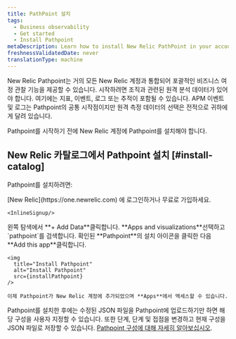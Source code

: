 ```yaml
---
title: PathPoint 설치
tags:
  - Business observability
  - Get started
  - Install Pathpoint
metaDescription: Learn how to install New Relic PathPoint in your account.
freshnessValidatedDate: never
translationType: machine
---
```



New Relic Pathpoint는 거의 모든 New Relic 계정과 통합되어 포괄적인 비즈니스 여정 관찰 기능을 제공할 수 있습니다. 시작하려면 조직과 관련된 원격 분석 데이터가 있어야 합니다. 여기에는 지표, 이벤트, 로그 또는 추적이 포함될 수 있습니다. APM 이벤트 및 로그는 Pathpoint의 공통 시작점이지만 원격 측정 데이터의 선택은 전적으로 귀하에게 달려 있습니다.

Pathpoint를 시작하기 전에 New Relic 계정에 Pathpoint를 설치해야 합니다.

## New Relic 카탈로그에서 Pathpoint 설치 [#install-catalog]

Pathpoint를 설치하려면:

<Steps>
  <Step>
    [New Relic](https://one.newrelic.com) 에 로그인하거나 무료로 가입하세요.

    <InlineSignup/>
  </Step>

  <Step>
    왼쪽 탐색에서 **+ Add Data**클릭합니다.
  </Step>

  <Step>
    **Apps and visualizations**선택하고 `pathpoint`를 검색합니다.
  </Step>

  <Step>
    확인된 **Pathpoint**의 설치 아이콘을 클릭한 다음 **Add this app**클릭합니다.

    <img
      title="Install Pathpoint"
      alt="Install Pathpoint"
      src={installPathpoint}
    />

    이제 Pathpoint가 New Relic 계정에 추가되었으며 **Apps**에서 액세스할 수 있습니다.

  </Step>

</Steps>

Pathpoint를 설치한 후에는 수정된 JSON 파일을 Pathpoint에 업로드하기만 하면 해당 구성을 사용자 지정할 수 있습니다. 또한 단계, 단계 및 접점을 변경하고 현재 구성을 JSON 파일로 저장할 수 있습니다. [Pathpoint 구성에 대해 자세히 알아보십시오](/docs/business-observability/configure-pathpoint/).
